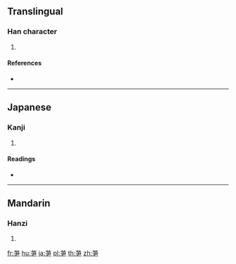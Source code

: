 {{character info/new}}
==Translingual==

===Han character===
{{Han char|rn=140|rad=艸|as=04|sn=10|four=44507|canj=TSK}}

# {{defn|Han|sort=艸04}}

====References====
* {{Han ref|kx=1019.110|dkj=30696|dj=1477.020|hdz=53185.020|uh=829B|ud=33435|bh=CDB7|bd=52663}}

----

==Japanese==

===Kanji===
{{ja-kanji|grade=|rs=艸04}}

# {{defn|lang=ja|sort=艸04}}

====Readings====
* {{ja-readings|on=[[い]] (i), [[しゅん]] (shun), [[しゅ]] (shuts), [[じゅち]] (juchi)|kun=|nanori=}}

----

==Mandarin==

===Hanzi===
{{cmn-hanzi|pin=[[wěi]] ([[wei3]])|wg=wei<sup>3</sup>}}

# {{defn|lang=cmn|sort=艸04}}

[[fr:芛]]
[[hu:芛]]
[[ja:芛]]
[[pl:芛]]
[[th:芛]]
[[zh:芛]]